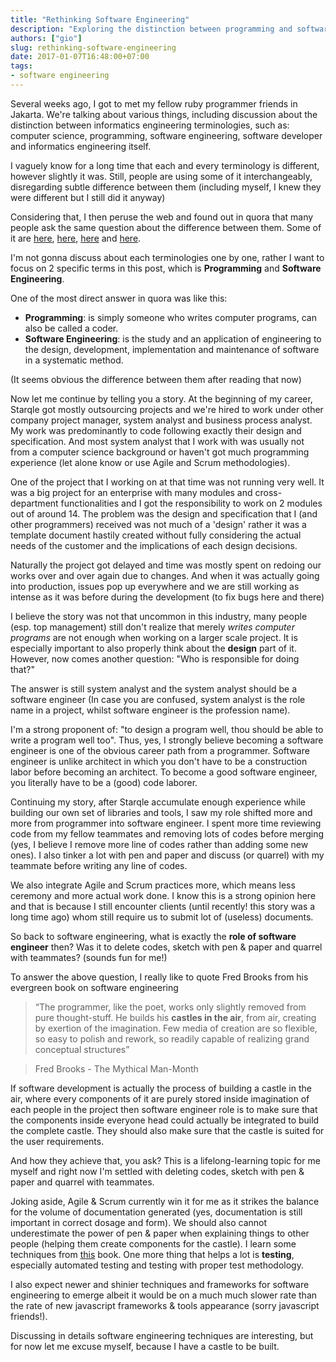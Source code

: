 ```yaml
---
title: "Rethinking Software Engineering"
description: "Exploring the distinction between programming and software engineering, with insights on building metaphorical castles in the air through collaborative design."
authors: ["gio"]
slug: rethinking-software-engineering
date: 2017-01-07T16:48:00+07:00
tags:
- software engineering
---
```


Several weeks ago, I got to met my fellow ruby programmer friends in Jakarta. We're talking about various things, including discussion about the distinction between informatics engineering terminologies, such as: computer science, programming, software engineering, software developer and informatics engineering itself.

I vaguely know for a long time that each and every terminology is different, however slightly it was. Still, people are using some of it interchangeably, disregarding subtle difference between them (including myself, I knew they were different but I still did it anyway)

Considering that, I then peruse the web and found out in quora that many people ask the same question about the difference between them. Some of it are [here](https://www.quora.com/Whats-the-difference-between-a-software-engineer-and-a-programmer), [here](https://www.quora.com/What-is-the-difference-between-Programmer-coder-Software-Engineer-Manager), [here](https://www.quora.com/Coding-Staff-Whats-the-difference-between-a-coder-programmer-and-an-engineer) and [here](https://www.quora.com/What-is-the-difference-between-developer-vs-programmer-vs-software-engineer-vs-computer-scientists).

I'm not gonna discuss about each terminologies one by one, rather I want to focus on 2 specific terms in this post, which is **Programming** and **Software Engineering**.

One of the most direct answer in quora was like this:

- **Programming**: is simply someone who writes computer programs, can also be called a coder.
- **Software Engineering**: is the study and an application of engineering to the design, development, implementation and maintenance of software in a systematic method.

(It seems obvious the difference between them after reading that now)

Now let me continue by telling you a story. At the beginning of my career, Starqle got mostly outsourcing projects and we're hired to work under other company project manager, system analyst and business process analyst. My work was predominantly to code following exactly their design and specification. And most system analyst that I work with was usually not from a computer science background or haven't got much programming experience (let alone know or use Agile and Scrum methodologies).

One of the project that I working on at that time was not running very well. It was a big project for an enterprise with many modules and cross-department functionalities and I got the responsibility to work on 2 modules out of around 14. The problem was the design and specification that I (and other programmers) received was not much of a 'design' rather it was a template document hastily created without fully considering the actual needs of the customer and the implications of each design decisions.

Naturally the project got delayed and time was mostly spent on redoing our works over and over again due to changes. And when it was actually going into production, issues pop up everywhere and we are still working as intense as it was before during the development (to fix bugs here and there)

I believe the story was not that uncommon in this industry, many people (esp. top management) still don't realize that merely *writes computer programs* are not enough when working on a larger scale project. It is especially important to also properly think about the **design** part of it. However, now comes another question: "Who is responsible for doing that?"

The answer is still system analyst and the system analyst should be a software engineer (In case you are confused, system analyst is the role name in a project, whilst software engineer is the profession name).

I'm a strong proponent of: "to design a program well, thou should be able to write a program well too". Thus, yes, I strongly believe becoming a software engineer is one of the obvious career path from a programmer. Software engineer is unlike architect in which you don't have to be a construction labor before becoming an architect. To become a good software engineer, you literally have to be a (good) code laborer.

Continuing my story, after Starqle accumulate enough experience while building our own set of libraries and tools, I saw my role shifted more and more from programmer into software engineer. I spent more time reviewing code from my fellow teammates and removing lots of codes before merging (yes, I believe I remove more line of codes rather than adding some new ones). I also tinker a lot with pen and paper and discuss (or quarrel) with my teammate before writing any line of codes.

We also integrate Agile and Scrum practices more, which means less ceremony and more actual work done. I know this is a strong opinion here and that is because I still encounter clients (until recently! this story was a long time ago) whom still require us to submit lot of (useless) documents.

So back to software engineering, what is exactly the **role of software engineer** then? Was it to delete codes, sketch with pen & paper and quarrel with teammates? (sounds fun for me!)

To answer the above question, I really like to quote Fred Brooks from his evergreen book on software engineering

> “The programmer, like the poet, works only slightly removed from pure thought-stuff. He builds his **castles in the air**, from air, creating by exertion of the imagination.
Few media of creation are so flexible, so easy to polish and rework, so readily capable of realizing grand conceptual structures”

> Fred Brooks - The Mythical Man-Month

If software development is actually the process of building a castle in the air, where every components of it are purely stored inside imagination of each people in the project then software engineer role is to make sure that the components inside everyone head could actually be integrated to build the complete castle. They should also make sure that the castle is suited for the user requirements.

And how they achieve that, you ask? This is a lifelong-learning topic for me myself and right now I'm settled with deleting codes, sketch with pen & paper and quarrel with teammates.

Joking aside, Agile & Scrum currently win it for me as it strikes the balance for the volume of documentation generated (yes, documentation is still important in correct dosage and form). We should also cannot underestimate the power of pen & paper when explaining things to other people (helping them create components for the castle). I learn some techniques from [this](https://www.amazon.com/Back-Napkin-Solving-Problems-Pictures/dp/1591841992) book. One more thing that helps a lot is **testing**, especially automated testing and testing with proper test methodology.

I also expect newer and shinier techniques and frameworks for software engineering to emerge albeit it would be on a much much slower rate than the rate of new javascript frameworks & tools appearance (sorry javascript friends!).

Discussing in details software engineering techniques are interesting, but for now let me excuse myself, because I have a castle to be built.
